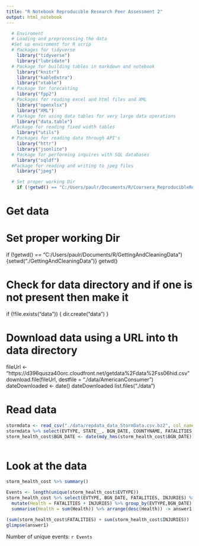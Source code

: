 ```yaml
---
title: "R Notebook Reproducible Research Peer Assessment 2"
output: html_notebook
---
```



```r
  # Enviroment 
  # Loading and preprocessing the data
  #Set up enviroment for R scrip  
  # Packages for tidyverse 
    library("tidyverse")
    library("lubridate")
  # Package for building tables in markdown and notebook 
    library("knitr")
    library("kableExtra") 
    library("xtable")
  # Package for forecasting
    library("fpp2")
  # Packages for reading excel and html files and XML
    library("openxlsx")
    library("XML")
  # Parkage for using data tables for very large data operations
    library("data.table")
  #Package for reading fixed width tables
    library("utils")
  # Packages for reading data through API's 
    library("httr")
    library("jsonlite")
  # Package for performing inquires with SQL databases 
    library("sqldf")
  #Package for reading and writing to jpeg files
    library("jpeg")

  # Set proper working Dir
    if (!getwd() == "C:/Users/paulr/Documents/R/Coursera_ReproducibleResearch/RepData_PeerAssessment2") {setwd("C:/Users/paulr/Documents/R/Coursera_ReproducibleResearch/RepData_PeerAssessment2")}
```

# Get data
# Set proper working Dir
if (!getwd() == "C:/Users/paulr/Documents/R/GettingAndCleaningData") {setwd("./GettingAndCleaningData")}
getwd()

# Check for data directory and if one is not present then make it
if (!file.exists("data")) {
  dir.create("data")
}

# Download data using a URL into th data directory
fileUrl <- "https://d396qusza40orc.cloudfront.net/getdata%2Fdata%2Fss06hid.csv"
download.file(fileUrl, destfile = "./data/AmericanConsumer")
dateDownloaded <- date()
dateDownloaded
list.files("./data")

 
 
 
 
# Read data 

```r
stormdata <- read_csv("./data/repdata_data_StormData.csv.bz2", col_names = TRUE)
stormdata %>% select(EVTYPE, STATE__, BGN_DATE, COUNTYNAME, FATALITIES, INJURIES, PROPDMG, PROPDMGEXP, CROPDMG, CROPDMGEXP) -> storm_health_cost
storm_health_cost$BGN_DATE <- date(mdy_hms(storm_health_cost$BGN_DATE))
    
```

# Look at the data
```r

storm_health_cost %>% summary()

Events <- length(unique(storm_health_cost$EVTYPE)) 
storm_health_cost %>% select(EVTYPE, BGN_DATE, FATALITIES, INJURIES) %>%
  mutate(Health = FATALITIES + INJURIES) %>% group_by(EVTYPE,BGN_DATE) %>% 
  summarise(Health = sum(Health)) %>% arrange(desc(Health)) -> answer1

(sum(storm_health_cost$FATALITIES) + sum(storm_health_cost$INJURIES))
glimpse(answer1)


```
Number of unique events: `r Events`




